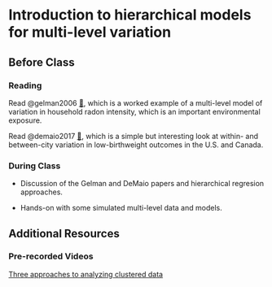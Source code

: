 # Introduction to hierarchical models for multi-level variation

## Before Class

### Reading

Read @gelman2006 [📄](https://www.dropbox.com/s/szyaxp5f49gi8sq/gelman_2006_multilevel_%28hierarchical%29_modeling.pdf?dl=0), which is a worked example of a multi-level model of variation in household radon intensity, which is an important environmental exposure.

Read @demaio2017 [📄](https://www.dropbox.com/s/h83r64zas685gkt/De%20Maio%20et%20al.%20-%202017%20-%20Racialethnic%20minority%20segregation%20and%20low%20birth%20w.pdf?dl=0), which is a simple but interesting look at within- and between-city variation in low-birthweight outcomes in the U.S. and Canada.

### During Class

- Discussion of the Gelman and DeMaio papers and hierarchical regresion approaches.

- Hands-on with some simulated multi-level data and models.

## Additional Resources

### Pre-recorded Videos 
[Three approaches to analyzing clustered data](https://www.dropbox.com/s/hcyiwe2uxgr5xz2/EPID594_02-03_analyzing%20clustered%20data-%20Three%20Approaches_COURSERA.mp4?dl=0)
